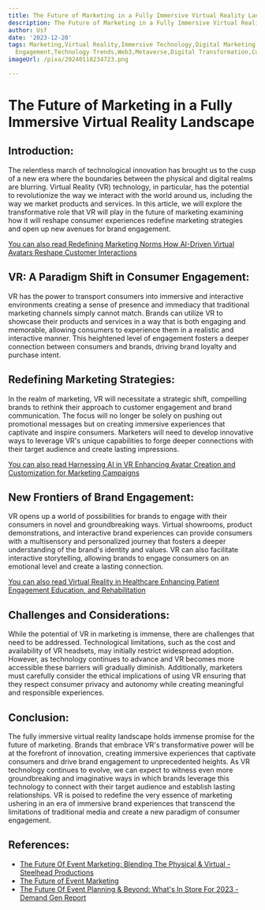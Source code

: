 ```yaml
---
title: The Future of Marketing in a Fully Immersive Virtual Reality Landscape
description: The Future of Marketing in a Fully Immersive Virtual Reality Landscape
author: Usf
date: '2023-12-20'
tags: Marketing,Virtual Reality,Immersive Technology,Digital Marketing,Consumer Behavior,Brand
  Engagement,Technology Trends,Web3,Metaverse,Digital Transformation,Customer Experience
imageUrl: /pixa/20240118234723.png

---
```

# The Future of Marketing in a Fully Immersive Virtual Reality Landscape

## Introduction:

The relentless march  of technological innovation  has  brought us to the cusp of a new era  where the boundaries between the physical and digital  realms are blurring. Virtual Reality (VR) technology, in particular, has the potential to revolutionize the way we interact  with the world around us,  including the way we market  products and services. In this article, we will explore the transformative role that VR will play in the future of marketing examining how  it will reshape consumer  experiences redefine marketing strategies and open up new avenues  for brand engagement.

[You can also read Redefining Marketing  Norms How AI-Driven Virtual Avatars Reshape  Customer Interactions](Redefining%20Marketing%20Norms%20How%20AI-Driven%20Virtual%20Avatars%20Reshape%20Customer%20Interactions)


## VR: A Paradigm  Shift in Consumer Engagement:

VR has the power to transport consumers  into  immersive and interactive environments creating a sense of presence and immediacy  that traditional marketing channels simply cannot match. Brands can utilize VR to showcase their products and services in a way that is  both engaging and memorable, allowing consumers  to experience them in a realistic and interactive manner. This heightened level of engagement fosters a deeper connection between consumers and brands, driving brand loyalty and purchase intent.

## Redefining Marketing Strategies:

In the realm of marketing, VR will necessitate a strategic  shift,  compelling brands to rethink  their  approach to customer engagement and  brand communication. The focus will no longer be solely on pushing out promotional messages but on creating immersive experiences  that captivate and inspire consumers. Marketers will need to develop innovative ways to leverage VR's unique capabilities to forge deeper connections with their target audience and create lasting impressions.

[You can also read Harnessing AI  in VR Enhancing Avatar Creation and Customization for Marketing Campaigns](Harnessing%20AI%20in%20VR%20Enhancing%20Avatar%20Creation%20and%20Customization%20for%20Marketing%20Campaigns)


## New Frontiers of Brand Engagement:

VR opens up a world of possibilities  for  brands to engage with  their  consumers in novel and groundbreaking ways. Virtual showrooms, product demonstrations, and interactive brand experiences can provide consumers with a multisensory and personalized journey that fosters a deeper  understanding of the brand's identity and values. VR can also facilitate interactive storytelling, allowing brands to engage consumers  on an emotional  level and  create a lasting connection.

[You can also read  Virtual Reality  in Healthcare Enhancing Patient Engagement Education, and Rehabilitation](Virtual%20Reality%20in%20Healthcare%20Enhancing%20Patient%20Engagement%2C%20Education%2C%20and%20Rehabilitation)


## Challenges and Considerations:

While the potential of VR in marketing is immense, there are challenges that need to be addressed. Technological limitations, such as the cost and availability of VR headsets, may initially restrict widespread  adoption. However, as technology continues to advance and VR  becomes more accessible these barriers will gradually diminish. Additionally, marketers must carefully consider the  ethical  implications of  using VR ensuring that they respect consumer privacy and autonomy while creating meaningful and responsible experiences.

## Conclusion:

The fully  immersive virtual reality landscape holds immense  promise for the future of marketing. Brands that embrace VR's transformative power will be at the forefront of innovation, creating immersive experiences that  captivate consumers and drive brand engagement to unprecedented heights. As VR technology continues to evolve, we can expect to witness  even more groundbreaking and  imaginative ways in which brands leverage this technology to connect with their target audience and establish lasting relationships. VR is poised  to redefine  the very essence of marketing ushering in an  era of immersive  brand experiences that transcend the  limitations  of traditional media  and create a new  paradigm of consumer engagement.

## References:
- [The Future Of Event Marketing: Blending The Physical & Virtual - Steelhead Productions](https://www.steelheadproductions.com/blog/the-future-of-event-marketing-blending-the-physical-virtual)
- [The Future of Event Marketing](https://futureofmarketing.tintup.com/the-future-of-event-marketing/)
- [The Future Of Event Planning & Beyond: What's In Store For 2023 - Demand Gen Report](https://www.demandgenreport.com/features/industry-insights/the-future-of-event-planning-beyond-what-s-in-store-for-2023)
